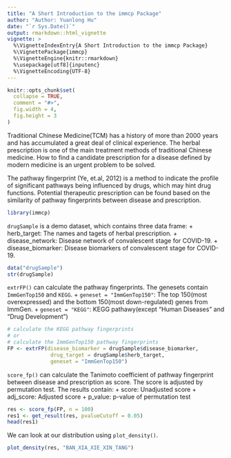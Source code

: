 ```yaml
---
title: "A Short Introduction to the immcp Package"
author: "Author: Yuanlong Hu"
date: "`r Sys.Date()`"
output: rmarkdown::html_vignette
vignette: >
  %\VignetteIndexEntry{A Short Introduction to the immcp Package}
  %\VignettePackage{immcp}
  %\VignetteEngine{knitr::rmarkdown}
  %\usepackage[utf8]{inputenc}
  %\VignetteEncoding{UTF-8}
---
```


```r
knitr::opts_chunk$set(
  collapse = TRUE,
  comment = "#>",
  fig.width = 4,
  fig.height = 3
)
```

Traditional Chinese Medicine(TCM) has a history of more than 2000 years and has accumulated a great deal of clinical experience. The herbal prescription is one of the main treatment methods of traditional Chinese medicine. How to find a candidate prescription for a disease defined by modern medicine is an urgent problem to be solved.

The pathway fingerprint (Ye, et.al, 2012) is a method to indicate the profile of significant pathways being influenced by drugs, which may hint drug functions. Potential therapeutic prescription can be found based on the similarity of pathway fingerprints between disease and prescription.


```r
library(immcp)
```
`drugSample` is a demo dataset, which contains three data frame:
+ herb_target: The names and tagets of herbal prescription.
+ disease_network: Disease network of convalescent stage for COVID-19.
+ disease_biomarker: Disease biomarkers of convalescent stage for COVID-19.

```r
data("drugSample")
str(drugSample)
```
`extrFP()` can calculate the pathway fingerprints. The genesets contain `ImmGenTop150` and `KEGG`.
+ `geneset = "ImmGenTop150"`: The top 150(most overexpressed) and the bottom 150(most down-regulated) genes from ImmGen.
+ `geneset = "KEGG"`: KEGG pathawy(except "Human Diseases" and "Drug Development")

```r
# calculate the KEGG pathway fingerprints
# or
# calculate the ImmGenTop150 pathway fingerprints
FP <- extrFP(disease_biomarker = drugSample$disease_biomarker,
              drug_target = drugSample$herb_target,
              geneset = "ImmGenTop150")
```

`score_fp()` can calculate the Tanimoto coefficient of pathway fingerprint between disease and prescription as score. The score is adjusted by permutation test. The results contain:
+ score: Unadjusted score
+ adj_score: Adjusted score
+ p_value: p-value of permutation test 

```r
res <- score_fp(FP, n = 100)
res1 <- get_result(res, pvalueCutoff = 0.05)
head(res1)
```

We can look at our distribution using `plot_density()`.

```r
plot_density(res, "BAN_XIA_XIE_XIN_TANG")
```

